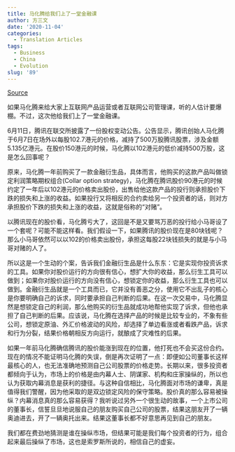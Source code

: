 ```yaml
---
title: 马化腾给我们上了一堂金融课
author: 方三文
date: '2020-11-04'
categories:
  - Translation Articles
tags:
  - Business
  - China
  - Evolution
slug: '89'
---
```


[Source](http://tech.163.com/10/0622/09/69P7IETU00094IFL.html)



如果马化腾来给大家上互联网产品运营或者互联网公司管理课，听的人估计要爆棚。不过，这次他给我们上了一堂金融课。

6月11日，腾讯在联交所披露了一份股权变动公告。公告显示，腾讯创始人马化腾于6月7日在场外以每股102.7港元的价格，减持了500万股腾讯股票，涉及金额5.135亿港元。在股价150港元的时候，马化腾以102港元的低价减持500万股，这是怎么回事呢？

原来，马化腾一年前购买了一款金融衍生品，具体而言，他购买的这款产品叫做锁定利润策略期权组合(Collar option strategy)，马化腾在腾讯股价90港元的时候约定了一年后以102港元的价格卖出股份，出售给他这款产品的投行则承担股价下跌的损失和上涨的收益。如果投行又将相反的合约卖给另一个投资者的话，则对方承担股价下跌的损失和上涨的收益，这就是俗称的“对赌”。

以腾讯现在的股价看，马化腾亏大了，这回是不是又要骂万恶的投行给小马哥设了一个套呢？可能不能这样看。我们假设一下，如果腾讯的股价现在是80块钱呢？那么小马哥依然可以以102的价格卖出股份，承担这每股22块钱损失的就是与小马哥对赌的人了。

所以这是一个生动的个案，告诉我们金融衍生品是什么东东：它是实现你投资诉求的工具。如果你对股价运行的方向很有信心，想扩大你的收益，那么衍生工具可以做到；如果你对股价运行的方向没有信心，想锁定你的收益，那么衍生工具也可以做到。金融衍生品就是一个工具而已，它并没有善恶之分，使用它不出乱子的核心是你要明确自己的诉求，同时要承担自己判断的后果。在这一次交易中，马化腾显然是想锁定自己的利润，那么他购买的衍生品就成功地帮他实现了诉求，但他也承担了自己判断的后果。应该说，马化腾在选择产品的时候是比较专业的，不象有些公司，想锁定原油、外汇价格波动的风险，却选择了单边看涨或者看跌产品，诉求和行为分裂，结果价格朝相反方向运行，就酿成了灾难性的后果。

如果一年前马化腾确信腾讯的股价能涨到现在的位置，他打死也不会买这份合约。现在的情况不能证明马化腾的失误，倒是再次证明了一点：即便如公司董事长这样最核心的人，也无法准确地预测自己公司股票的价格走势。长期以来，很多投资者都倾向于认为，市场上的价格是由内幕人士、阴谋家、机构和庄家操纵的，所以也认为获取内幕消息是获利的捷径。与这种自信相比，马化腾面对市场的谦卑，真是值得我们警醒，因为他采取的是双边锁定风险的保守策略。股价真的那么容易被操纵？内幕消息真的那么容易获得？我听说过另外一个很生动的故事，一个上市公司的董事长，信誓旦旦地说服自己的朋友购买自己公司的股票，结果这朋友开了一辆奥迪进去，开了一辆奥托出来。结果这董事长都不好意思再见到自己的朋友。

我们都在费劲地猜测是谁在操纵市场，但结果可能是我们每个投资者的行为，组合起来最后操纵了市场，这也是索罗斯所说的，相信自己的虚妄。
